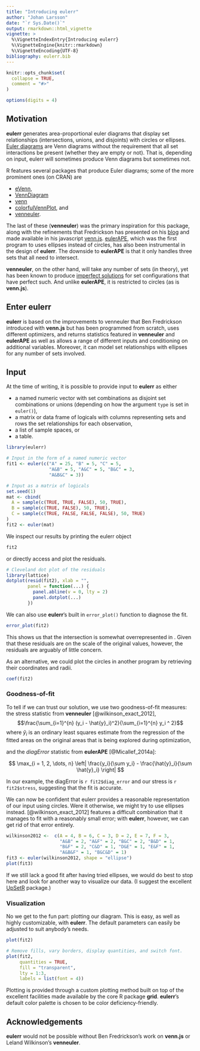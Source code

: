```yaml
---
title: "Introducing eulerr"
author: "Johan Larsson"
date: "`r Sys.Date()`"
output: rmarkdown::html_vignette
vignette: >
  %\VignetteIndexEntry{Introducing eulerr}
  %\VignetteEngine{knitr::rmarkdown}
  %\VignetteEncoding{UTF-8}
bibliography: eulerr.bib
---
```


```r
knitr::opts_chunk$set(
  collapse = TRUE,
  comment = "#>"
)

options(digits = 4)
```

## Motivation

**eulerr** generates area-proportional euler diagrams that display set
relationships (intersections, unions, and disjoints) with circles or ellipses.
[Euler diagrams](https://en.wikipedia.org/wiki/Euler_diagram) are Venn
diagrams without the requirement that all set interactions be present (whether
they are empty or not). That is, depending on input, eulerr will sometimes
produce Venn diagrams but sometimes not.

R features several packages that produce Euler diagrams;
some of the more prominent ones (on CRAN) are

* [eVenn](https://cran.r-project.org/package=eVenn),
* [VennDiagram](https://cran.r-project.org/package=VennDiagram)
* [venn](https://cran.r-project.org/package=venn)
* [colorfulVennPlot](https://cran.r-project.org/package=colorfulVennPlot), and
* [venneuler](https://cran.r-project.org/package=venneuler).

The last of these (**venneuler**) was the primary inspiration for this
package, along with the refinements that Fredrickson has presented on his
[blog](http://www.benfrederickson.com/) and made available in his
javascript [venn.js](https://github.com/benfred/venn.js).
[eulerAPE](http://www.eulerdiagrams.org/eulerAPE/), which was the first
program to uses ellipses instead of circles, has also been instrumental in the
design of **eulerr**. The downside to **eulerAPE** is that it only handles
three sets that all need to intersect.

**venneuler**, on the other hand, will take any number of sets (in theory),
yet has been known to produce
[imperfect solutions](http://benfred.github.io/venn.js/tests/venneuler_comparison/)
for set configurations that have perfect such. And unlike **eulerAPE**, it is
restricted to circles (as is **venn.js**).

## Enter eulerr

**eulerr** is based on the improvements to venneuler that Ben Fredrickson
introduced with **venn.js** but has been programmed from scratch, uses different
optimizers, and returns statistics featured in **venneuler** and
**eulerAPE** as well as allows a range of different inputs and conditioning on
additional variables. Moreover, it can model set relationships with ellipses for
any number of sets involved.

## Input 

At the time of writing, it is possible to provide input to **eulerr** as
either

* a named numeric vector with set combinations as disjoint set combinations
or unions (depending on how the argument `type` is set in `euler()`),
* a matrix or data frame of logicals with columns representing sets and rows
the set relationships for each observation,
* a list of sample spaces, or
* a table.

```r
library(eulerr)

# Input in the form of a named numeric vector
fit1 <- euler(c("A" = 25, "B" = 5, "C" = 5,
                "A&B" = 5, "A&C" = 5, "B&C" = 3,
                "A&B&C" = 3))

# Input as a matrix of logicals
set.seed(1)
mat <- cbind(
  A = sample(c(TRUE, TRUE, FALSE), 50, TRUE),
  B = sample(c(TRUE, FALSE), 50, TRUE),
  C = sample(c(TRUE, FALSE, FALSE, FALSE), 50, TRUE)
)
fit2 <- euler(mat)
```

We inspect our results by printing the eulerr object

```r
fit2
```

or directly access and plot the residuals.

```r
# Cleveland dot plot of the residuals
library(lattice)
dotplot(resid(fit2), xlab = "",
        panel = function(...) {
          panel.abline(v = 0, lty = 2)
          panel.dotplot(...)
        })
```

We can also use **eulerr**'s built in `error_plot()` function
to diagnose the fit.

```r
error_plot(fit2)
```

This shows us that the \code{A\&C} intersection is somewhat overrepresented in
\code{fit2}. Given that these residuals are on the scale of the original
values, however, the residuals are arguably of little concern.

As an alternative, we could plot the circles in another program by retrieving
their coordinates and radii.

```r
coef(fit2)
```

### Goodness-of-fit

To tell if we can trust our solution, we use two goodness-of-fit measures: the
stress statistic from **venneuler** [@wilkinson_exact_2012],
$$\frac{\sum_{i=1}^{n} (y_i - \hat{y}_i)^2}{\sum_{i=1}^{n} y_i ^ 2}$$
where $\hat{y}_i$ is an ordinary least squares estimate from the regression of
the fitted areas on the original areas that is being explored during
optimization,

and the *diagError* statistic from **eulerAPE** [@Micallef_2014a]:

$$
\max_{i = 1, 2, \dots, n} \left| \frac{y_i}{\sum y_i} -
\frac{\hat{y}_i}{\sum \hat{y}_i} \right|
$$

In our example, the diagError is `r fit2$diag_error` and our
stress is `r fit2$stress`, suggesting that the fit is accurate.

We can now be confident that eulerr provides a reasonable representation of
our input using circles. Were it otherwise, we might try to use ellipses
instead. [@wilkinson_exact_2012] features a difficult combination that it manages
to fit with a reasonably small error; with **eulerr**, however, we can get
rid of that error entirely.

```r
wilkinson2012 <-  c(A = 4, B = 6, C = 3, D = 2, E = 7, F = 3,
                    "A&B" = 2, "A&F" = 2, "B&C" = 2, "B&D" = 1,
                    "B&F" = 2, "C&D" = 1, "D&E" = 1, "E&F" = 1,
                    "A&B&F" = 1, "B&C&D" = 1)
fit3 <- euler(wilkinson2012, shape = "ellipse")
plot(fit3)
```

If we still lack a good fit after having tried ellipses, we would do best to
stop here and look for another way to visualize our data. (I suggest the
excellent [UpSetR](https://cran.r-project.org/package=UpSetR) package.)

### Visualization

No we get to the fun part: plotting our diagram. This is easy, as well as
highly customizable, with **eulerr**. The default
parameters can easily be adjusted to suit anybody's
needs.

```r
plot(fit2)

# Remove fills, vary borders, display quantities, and switch font.
plot(fit2,
     quantities = TRUE,
     fill = "transparent",
     lty = 1:3,
     labels = list(font = 4))
```

Plotting is provided through a custom plotting method built on top of the
excellent facilities made available by the core R package **grid**.
**eulerr**'s default color palette is chosen to be color deficiency-friendly.

## Acknowledgements

**eulerr** would not be possible without Ben Fredrickson's work on
**venn.js** or Leland Wilkinson's **venneuler**.
